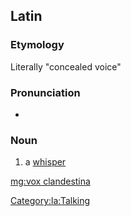 ==Latin==

===Etymology===
Literally "concealed voice"

===Pronunciation===
* {{la-IPA|'vōx clandestīna}}

===Noun===
{{la-noun|[[vōx]] [[clandestinus|clandestīna]]|vōcis clandestīnae|f|third}}

# {{lb|la|idiomatic}} a [[whisper]]

[[Category:la:Talking]]

[[mg:vox clandestina]]